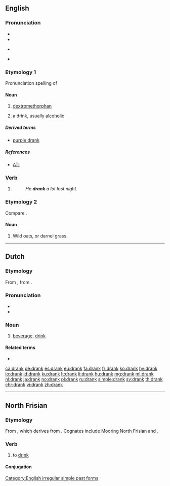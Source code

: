 ==English==

===Pronunciation===
* {{IPA|/dɹæŋk/|lang=en}}
* {{audio|en-us-drank.ogg|Audio (US)|lang=en}}
* {{context|also|lang=en}} {{a|US}} {{IPA|/dɹeɪŋk/|lang=en}}
* {{rhymes|æŋk|lang=en}}

===Etymology 1===
Pronunciation spelling of {{term|drink|lang=en}}

====Noun====
{{en-noun|~}}

# {{context|slang|lang=en}} [[dextromethorphan]]
# {{context|slang|lang=en}} a drink, usually [[alcoholic]]

=====Derived terms=====
* [[purple drank]]

=====References=====
*[http://www.abovetheinfluence.com/facts/drugsdxm ATI]

===Verb===
{{head|en|verb form}}

# {{en-simple past of|drink}}
#: ''He '''drank''' a lot last night.''

===Etymology 2===
Compare {{term|drake|lang=en}}.

====Noun====
{{en-noun|?}}

# {{context|UK|dialect|lang=en}} Wild oats, or darnel grass.
#: {{rfquotek|Halliwell}}

{{Webster 1913}}

[[Category:English irregular simple past forms]]

----

==Dutch==

===Etymology===
From {{etyl|odt|nl}} {{m|odt|*drank}}, from {{etyl|gem-pro|nl}} {{m|gem-pro|*drankiz}}.

===Pronunciation===
* {{rhymes|ɑŋk|lang=nl}}
* {{audio|Nl-drank.ogg|audio|lang=nl}}

===Noun===
{{nl-noun|m|-en|drankje}}

# [[beverage]], [[drink]]

====Related terms====
* {{l|nl|drinken}}

[[ca:drank]]
[[de:drank]]
[[es:drank]]
[[eu:drank]]
[[fa:drank]]
[[fr:drank]]
[[ko:drank]]
[[hy:drank]]
[[io:drank]]
[[id:drank]]
[[ku:drank]]
[[lt:drank]]
[[li:drank]]
[[hu:drank]]
[[mg:drank]]
[[ml:drank]]
[[nl:drank]]
[[ja:drank]]
[[no:drank]]
[[pl:drank]]
[[ru:drank]]
[[simple:drank]]
[[sv:drank]]
[[th:drank]]
[[chr:drank]]
[[vi:drank]]
[[zh:drank]]

----
==North Frisian==

===Etymology===
From {{etyl|ofs|frr}} {{term|drinka|lang=ofs}}, which derives from {{etyl|gem-pro|frr}} {{m|gem-pro|*drinkaną}}.  Cognates include Mooring North Frisian {{term|drainke|lang=frr}} and {{etyl|fy|-}} {{term|drinke|lang=fy}}.

===Verb===
{{head|frr|verb}}

# {{context|Föhr-Amrum|lang=frr}} to [[drink]]

====Conjugation====
{{frr-FoehrAmrum-conj-table
|infinitive I=drank
|infinitive II=tu dranken
|past_participle=dronken
|imperative_sg=drank
|imperative_pl=drank'em
|pres_ind_1sg=drank
|pres_ind_2sg=drankst
|pres_ind_3sg=drankt
|pres_ind_dlpl=drank
|past_ind_1sg=droonk
|past_ind_2sg=droonkst
|past_ind_3sg=droonk
|past_ind_dlpl=droonk}}